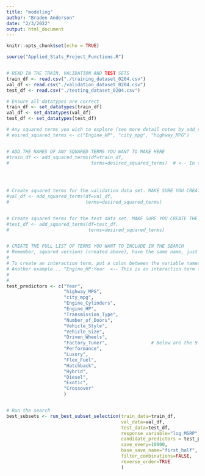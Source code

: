 ```yaml
---
title: "modeling"
author: "Braden Anderson"
date: "2/3/2022"
output: html_document
---
```


```r
knitr::opts_chunk$set(echo = TRUE)

```



```r

source("Applied_Stats_Project_Functions.R")


# READ IN THE TRAIN, VALIDATION AND TEST SETS
train_df <- read.csv("./training_dataset_0204.csv")
val_df <- read.csv("./validation_dataset_0204.csv")
test_df <- read.csv("./testing_dataset_0204.csv")

# Ensure all datatypes are correct
train_df <- set_datatypes(train_df)
val_df <- set_datatypes(val_df)
test_df <- set_datatypes(test_df)

# Any squared terms you wish to explore (see more detail notes by add_squared_term function below)
# esired_squared_terms <- c("Engine_HP", "city_mpg", "highway_MPG")


# ADD THE NAMES OF ANY SQUARED TERMS YOU WANT TO MAKE HERE
#train_df <- add_squared_terms(df=train_df,
#                              terms=desired_squared_terms)  # <-- In this example we create squared terms for these three variables
                                                                                # Since you made squared terms for them, ensure the _Squared versions go in the predictor list
                                                                                # e.g. need to add --> Engine_HP_Squared, city_mpg_Squared, highway_MPG_Squared


# Create squared terms for the validation data set. MAKE SURE YOU CREATE THE SAME SQUARED TERMS YOU DID FOR THE TRAINING SET! 
#val_df <- add_squared_terms(df=val_df,
#                            terms=desired_squared_terms)


# Create squared terms for the test data set. MAKE SURE YOU CREATE THE SAME SQUARED TERMS YOU DID FOR THE TRAINING SET! 
#test_df <- add_squared_terms(df=test_df,
#                             terms=desired_squared_terms)


# CREATE THE FULL LIST OF TERMS YOU WANT TO INCLUDE IN THE SEARCH
# Remember, squared versions (created above), have the same name, just with the suffix "_Squared" tacked on the end.
# 
# To create an interaction term, put a colon between the variable names like --> Engine_HP:Engine_Cylinders 
# Another example... "Engine_HP:Year  <-- This is an interaction term for engine horsepower with year
#
#
test_predictors <- c("Year", 
                     "highway_MPG", 
                     "city_mpg", 
                     "Engine_Cylinders", 
                     "Engine_HP", 
                     "Transmission_Type",
                     "Number_of_Doors", 
                     "Vehicle_Style", 
                     "Vehicle_Size", 
                     "Driven_Wheels", 
                     "Factory_Tuner",                # Below are the 9 binary columns we created from Market_Category       
                     "Performance", 
                     "Luxury", 
                     "Flex_Fuel",
                     "Hatchback",
                     "Hybrid", 
                     "Diesel", 
                     "Exotic", 
                     "Crossover"
                     )


# Run the search
best_subsets <- run_best_subset_selection(train_data=train_df, 
                                          val_data=val_df, 
                                          test_data=test_df,
                                          response_variable="log_MSRP",             # <-- Can be "MSRP" or "log_MSRP", whichever you want to explore
                                          candidate_predictors = test_predictors,
                                          save_every=10000,
                                          base_save_name="first_half",
                                          filter_combinations=FALSE,
                                          reverse_order=TRUE
                                          )
```














